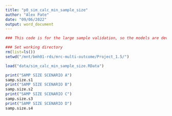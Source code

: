 ```yaml
---
title: "p0_sim_calc_min_sample_size"
author: "Alex Pate"
date: "09/06/2022"
output: word_document
---
```


```r
### This code is for the large sample validation, so the models are developed and calibrated on the same dataset

### Set working directory
rm(list=ls())
setwd("/mnt/bmh01-rds/mrc-multi-outcome/Project_1.5/")

load("data/sim_calc_min_sample_size.RData")

print("SAMP SIZE SCENARIO A")
samp.size.s1
print("SAMP SIZE SCENARIO B")
samp.size.s2
print("SAMP SIZE SCENARIO C")
samp.size.s3
print("SAMP SIZE SCENARIO D")
samp.size.s4

```


